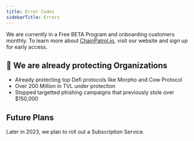 ```yaml
---
title: Error Codes
sidebarTitle: Errors
---
```


We are currently in a Free BETA Program and onboarding customers monthly.
To learn more about [ChainPatrol.io](http://ChainPatrol.io), visit our website and
sign up for early access.

## 🤝 We are already protecting Organizations

- Already protecting top Defi protocols like Morpho and Cow Protocol
- Over 200 Million in TVL under protection
- Stopped targetted phishing campaigns that previously stole over $150,000

## Future Plans

Later in 2023, we plan to roll out a Subscription Service.
